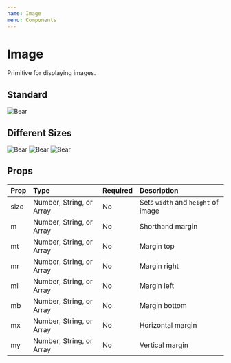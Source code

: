 ```yaml
---
name: Image
menu: Components
---
```



# Image

Primitive for displaying images.

## Standard

<Playground>
    <Image src="https://placebear.com/300/300" alt="Bear" />
</Playground>

## Different Sizes

<Playground>
    <Image src="https://placebear.com/100/100" alt="Bear" size="50px" mb={3} />
    <Image src="https://placebear.com/200/200" alt="Bear" size="100px" mb={3} />
    <Image src="https://placebear.com/250/250" alt="Bear" size="150px" />
</Playground>

## Props

| Prop | Type                     | Required | Description                        |
| :--- | :----------------------- | :------- | :--------------------------------- |
| size | Number, String, or Array | No       | Sets `width` and `height` of image |
| m    | Number, String, or Array | No       | Shorthand margin                   |
| mt   | Number, String, or Array | No       | Margin top                         |
| mr   | Number, String, or Array | No       | Margin right                       |
| ml   | Number, String, or Array | No       | Margin left                        |
| mb   | Number, String, or Array | No       | Margin bottom                      |
| mx   | Number, String, or Array | No       | Horizontal margin                  |
| my   | Number, String, or Array | No       | Vertical margin                    |
